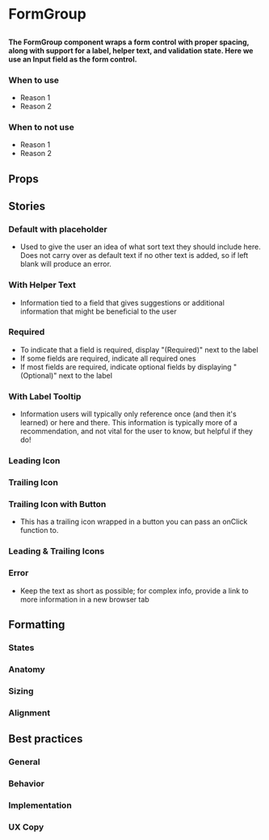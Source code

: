 
# FormGroup

##

<h4>
  The FormGroup component wraps a form control with proper spacing, along with support for a label, helper text, and validation state. 
  Here we use an Input field as the form control.
</h4>

<Canvas>
  <Story id="components-form-elements-form-group--default" />
</Canvas>

### When to use 
- Reason 1
- Reason 2

### When to not use
- Reason 1
- Reason 2

## Props

<ArgsTable of={FormGroup} />

## Stories

### Default with placeholder

- Used to give the user an idea of what sort text they should include here. Does not carry over as
 default text if no other text is added, so if left blank will produce an error.

<Canvas>
  <Story id="components-form-elements-form-group--default" />
</Canvas>

### With Helper Text

- Information tied to a field that gives suggestions or additional information that might
be beneficial to the user

<Canvas>
  <Story id="components-form-elements-form-group--with-helper-text" />
</Canvas>

### Required

- To indicate that a field is required, display "(Required)" next to the label
- If some fields are required, indicate all required ones
- If most fields are required, indicate optional fields by displaying "(Optional)" next to the label

<Canvas>
  <Story id="components-form-elements-form-group--required" />
</Canvas>

### With Label Tooltip

- Information users will typically only reference once (and then it's learned) or here and there.
This information is typically more of a recommendation, and not vital for the user to know, but
helpful if they do!

<Canvas>
  <Story id="components-form-elements-form-group--with-label-tooltip" />
</Canvas>

### Leading Icon

<Canvas>
  <Story id="components-form-elements-form-group--with-leading-icon" />
</Canvas>

### Trailing Icon

<Canvas>
  <Story id="components-form-elements-form-group--with-trailing-icon" />
</Canvas>

### Trailing Icon with Button

- This has a trailing icon wrapped in a button you can pass an onClick function to.

<Canvas>
  <Story id="components-form-elements-form-group--with-trailing-icon-and-button" />
</Canvas>

### Leading & Trailing Icons

<Canvas>
  <Story id="components-form-elements-form-group--with-leading-and-trailing-icons" />
</Canvas>

### Error

- Keep the text as short as possible; for complex info, provide a link to more information
in a new browser tab

<Canvas>
  <Story id="components-form-elements-form-group--with-errors" />
</Canvas>

## Formatting

### States

### Anatomy 

### Sizing

### Alignment


## Best practices

### General

### Behavior

### Implementation

### UX Copy
